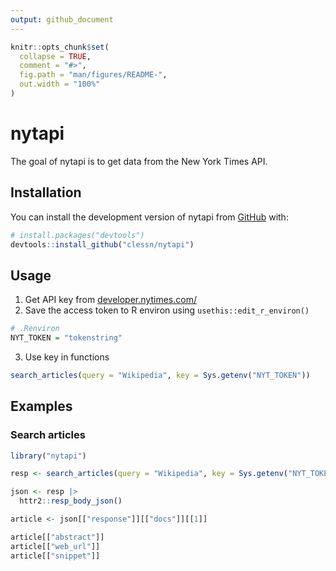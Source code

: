 ```yaml
---
output: github_document
---
```


<!-- README.md is generated from README.Rmd. Please edit that file -->

```r
knitr::opts_chunk$set(
  collapse = TRUE,
  comment = "#>",
  fig.path = "man/figures/README-",
  out.width = "100%"
)
```

# nytapi

<!-- badges: start -->
<!-- badges: end -->

The goal of nytapi is to get data from the New York Times API.

## Installation

You can install the development version of nytapi from [GitHub](https://github.com/) with:

``` r
# install.packages("devtools")
devtools::install_github("clessn/nytapi")
```

## Usage

1. Get API key from [developer.nytimes.com/](https://developer.nytimes.com/)
2. Save the access token to R environ using `usethis::edit_r_environ()`

```r
# .Renviron
NYT_TOKEN = "tokenstring"
```

3. Use key in functions

```r
search_articles(query = "Wikipedia", key = Sys.getenv("NYT_TOKEN"))
```

## Examples

### Search articles


```r
library("nytapi")

resp <- search_articles(query = "Wikipedia", key = Sys.getenv("NYT_TOKEN"))

json <- resp |>
  httr2::resp_body_json()

article <- json[["response"]][["docs"]][[1]]

article[["abstract"]]
article[["web_url"]]
article[["snippet"]]
```
